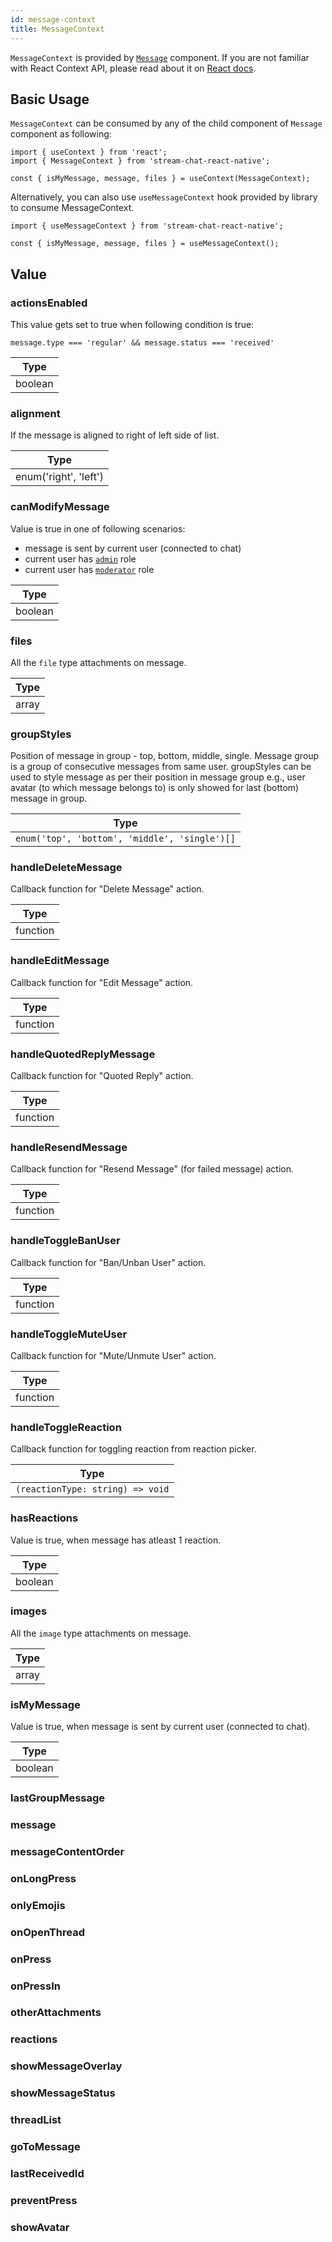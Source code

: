 ```yaml
---
id: message-context
title: MessageContext
---
```


`MessageContext` is provided by [`Message`](../core-components/channel) component. If you are not familiar with React Context API, please read about it on [React docs](https://reactjs.org/docs/context.html).

## Basic Usage

`MessageContext` can be consumed by any of the child  component of `Message` component as following:

```tsx
import { useContext } from 'react';
import { MessageContext } from 'stream-chat-react-native';

const { isMyMessage, message, files } = useContext(MessageContext);
```

Alternatively, you can also use `useMessageContext` hook provided by library to consume MessageContext.

```tsx
import { useMessageContext } from 'stream-chat-react-native';

const { isMyMessage, message, files } = useMessageContext();
```


## Value

### actionsEnabled

This value gets set to true when following condition is true:

```tsx
message.type === 'regular' && message.status === 'received'
```

| Type |
| - |
| boolean |

### alignment

If the message is aligned to right of left side of list.

| Type |
| - |
| enum('right', 'left') |

### canModifyMessage

Value is true in one of following scenarios:

<!-- TODO: Change to new docs -->
- message is sent by current user (connected to chat)
- current user has [`admin`](https://getstream.io/chat/docs/javascript/channel_user_role/?language=javascript&q=role) role
- current user has [`moderator`](https://getstream.io/chat/docs/javascript/channel_user_role/?language=javascript&q=role) role

| Type |
| - |
| boolean |

### files

All the `file` type attachments on message.

| Type |
| - |
| array |

### groupStyles

Position of message in group - top, bottom, middle, single.
Message group is a group of consecutive messages from same user. groupStyles can be used to style message as per their position in message group
e.g., user avatar (to which message belongs to) is only showed for last (bottom) message in group.

| Type |
| - |
| `enum('top', 'bottom', 'middle', 'single')[]` |

<!-- ### handleAction -->

### handleDeleteMessage

Callback function for "Delete Message" action.

| Type |
| - |
| function |

### handleEditMessage

Callback function for "Edit Message" action.

| Type |
| - |
| function |

### handleQuotedReplyMessage

Callback function for "Quoted Reply" action.

| Type |
| - |
| function |

### handleResendMessage

Callback function for "Resend Message" (for failed message) action.

| Type |
| - |
| function |

### handleToggleBanUser

Callback function for "Ban/Unban User" action.

| Type |
| - |
| function |

### handleToggleMuteUser

Callback function for "Mute/Unmute User" action.

| Type |
| - |
| function |

### handleToggleReaction

Callback function for toggling reaction from reaction picker.

| Type |
| - |
| `(reactionType: string) => void` |

### hasReactions

Value is true, when message has atleast 1 reaction.

| Type |
| - |
| boolean |

### images

All the `image` type attachments on message.

| Type |
| - |
| array |

### isMyMessage

Value is true, when message is sent by current user (connected to chat).

| Type |
| - |
| boolean |

### lastGroupMessage

### message

### messageContentOrder

### onLongPress

### onlyEmojis

### onOpenThread

### onPress

### onPressIn

### otherAttachments

### reactions

### showMessageOverlay

### showMessageStatus

### threadList

### goToMessage

### lastReceivedId

### preventPress

### showAvatar

